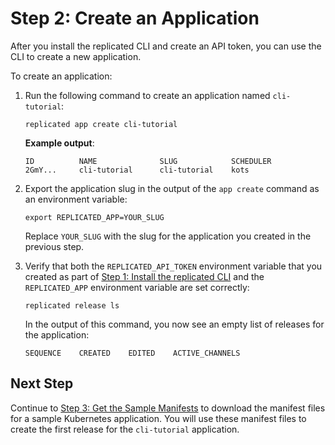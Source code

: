 # Step 2: Create an Application

After you install the replicated CLI and create an API token, you can use the CLI to create a new application.

To create an application:

1. Run the following command to create an application named `cli-tutorial`:

    ```
    replicated app create cli-tutorial
    ```

    **Example output**:

    ```
    ID          NAME              SLUG            SCHEDULER
    2GmY...     cli-tutorial      cli-tutorial    kots
    ```

1. Export the application slug in the output of the `app create` command as an environment variable:

   ```
   export REPLICATED_APP=YOUR_SLUG
   ```
   Replace `YOUR_SLUG` with the slug for the application you created in the previous step.

1. Verify that both the `REPLICATED_API_TOKEN` environment variable that you created as part of [Step 1: Install the replicated CLI](tutorial-cli-install-cli) and the `REPLICATED_APP` environment variable are set correctly:

   ```
   replicated release ls
   ```

   In the output of this command, you now see an empty list of releases for the application:

   ```
   SEQUENCE    CREATED    EDITED    ACTIVE_CHANNELS
   ```

## Next Step

Continue to [Step 3: Get the Sample Manifests](tutorial-cli-manifests) to download the manifest files for a sample Kubernetes application. You will use these manifest files to create the first release for the `cli-tutorial` application.
